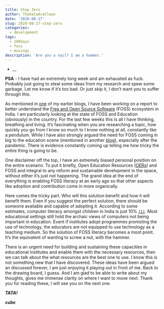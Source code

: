 ```yaml
---
title: Step Zero
author: TheDataAreClean
date: '2020-08-27'
slug: 2020-08-27-step-zero
categories:
  - development
tags:
  - 100days
  - foss
  - musings
description: 'Are you a nail? I am a hammer.'
---
```


* __

**PSA** - I have had an extremely long week and am exhausted as fuck. Probably just going to steal some ideas from my research and spew some garbage. Let me know if it's too bad. Or just skip it, I don't want you to suffer through this.

As mentioned in [one](https://thedataareclean.com/blog/2020-08-21-history/){target="_blank"} of my earlier blogs, I have been working on a report to better understand the [Free and Open Source Software](https://en.wikipedia.org/wiki/Free_and_open-source_software){target="_blank"} (FOSS) ecosystem in India. I am particularly looking at the state of FOSS and Education (obviously) in the country. For the last few weeks this is all I have thinking, breathing and living. It's fascinating when you are researching a topic, how quickly you go from I know so much to I know nothing at all, constantly like a pendulum. While I have also strongly argued the need for FOSS coming in big to the education scene (mentioned in another [blog](https://thedataareclean.com/blog/2020-08-16-abitw-three/){target="_blank"}), especially after the pandemic. There is evidence constantly coming up telling me how tricky the entire thing is going to be.

One disclaimer off the top, I have an extremely biased personal position on the entire scenario. To put it briefly, Open Education Resources ([OERs](https://en.wikipedia.org/wiki/Open_educational_resources){target="_blank"}) and FOSS and integral to any reform and sustainable development in the space, without either it's just not happening. The grand idea at the end of everything is enabling FOSS literacy at an early age so that other aspects like adoption and contribution come in more organically. 

Here comes the tricky part. Who will this solution benefit and how it will benefit them. Even if you suggest the perfect solution, there should be someone available and capable of adopting it. According to some estimates, computer literacy amongst children in India is just 10% [`(1)`](hhttps://counterview.org/2019/10/21/constraints-of-digital-literacy-in-rural-india-only-21-3-of-students-have-access-to-computers/){target="_blank"}. Most educational settings still hold the archaic views of computers not being important in education. Event if institutes adopt programmes promoting the use of technology, the educators are not equipped to use technology as a teaching medium. So the solution of FOSS literacy becomes a moot point. It's the equivalent of wanting to screw a nut, with the hammer.

There is an urgent need for building and sustaining these capacities in educational institutes and enable them with the necessary resources, then we can talk about the what resources are the best one to use. I know this is not something new that I have discovered. These ideas have been argued an discussed forever, I am just enjoying it playing out in front of me. Back to the drawing board, I guess. And I am glad to be able to write about my thoughts, gives me immense clarity on where I want to move next. Thank you for reading these, I will see you on the next one.

**_TATA!_**

**_cube_**
